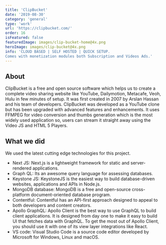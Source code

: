 ```yaml
---
title: 'ClipBucket'
date: '2019-08-30'
category: 'general'
type: 'work'
url: 'https://clipbucket.com/'
order: 16
isFeatured: false
featuredImage: images/clip-bucket-home@4x.png
heroImage: images/clip-bucket@4x.png
info: 'CLOUD BASED | SELF HOSTED | QUICK SETUP.
Comes with monetization modules both Subscription and Videos Ads.'
---
```


## About

ClipBucket is a free and open source software which helps us to create a complete video sharing website like YouTube, Dailymotion, Metacafe, Veoh, Hulu in few minutes of setup. It was first created in 2007 by Arslan Hassan and his team of developers. ClipBucket was developed as a YouTube clone but has been upgraded with advanced features and enhancements. It uses FFMPEG for video conversion and thumbs generation which is the most widely used application so, users can stream it straight away using the Video JS and HTML 5 Players.

## What we did

We used the latest cutting edge technologies for this project.

- Next JS: Next.js is a lightweight framework for static and server-rendered applications.
- Graph QL: Its an awesome query language for assessing databases.
- Keystone JS: KeystoneJS is the easiest way to build database-driven websites, applications and APIs in Node.js.
- MongoDB database: MongoDB is a free and open-source cross-platform document-oriented database program.
- Contentful: Contentful has an API-first approach designed to appeal to both developers and content creators.
- Apollo GraphQL: Apollo Client is the best way to use GraphQL to build client applications. It is designed from day one to make it easy to build UI that fetches data with GraphQL. To get the most out of Apollo Client, you should use it with one of its view layer integrations like React.
- VS code: Visual Studio Code is a source code editor developed by Microsoft for Windows, Linux and macOS.
